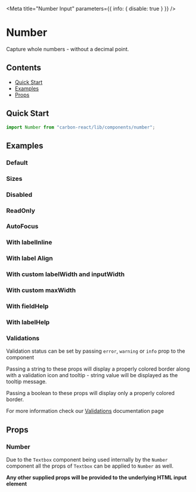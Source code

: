 

<Meta title="Number Input" parameters={{ info: { disable: true } }} />

# Number

Capture whole numbers - without a decimal point.

## Contents

- [Quick Start](#quick-start)
- [Examples](#examples)
- [Props](#props)

## Quick Start

```javascript
import Number from "carbon-react/lib/components/number";
```

## Examples

### Default

<Canvas>
  <Story name="default" story={stories.Default} />
</Canvas>

### Sizes

<Canvas>
  <Story name="sizes" story={stories.Sizes} />
</Canvas>

### Disabled

<Canvas>
  <Story name="disabled" story={stories.Disabled} />
</Canvas>

### ReadOnly

<Canvas>
  <Story name="readOnly" story={stories.ReadOnly} />
</Canvas>

### AutoFocus

<Canvas>
  <Story name="autoFocus" story={stories.AutoFocus} />
</Canvas>

### With labelInline

<Canvas>
  <Story name="with labelInline" story={stories.WithLabelInline} />
</Canvas>

### With label Align

<Canvas>
  <Story name="with labelAlign" story={stories.WithLabelAlign} />
</Canvas>

### With custom labelWidth and inputWidth

<Canvas>
  <Story name="with custom labelWidth and inputWidth" story={stories.WithCustomLabelWidthAndInputWidth} />
</Canvas>

### With custom maxWidth

<Canvas>
  <Story name="with custom maxWidth" story={stories.WithCustomMaxWidth} />
</Canvas>

### With fieldHelp

<Canvas>
  <Story name="with fieldHelp" story={stories.WithFieldHelp} />
</Canvas>

### With labelHelp

<Canvas>
  <Story name="with labelHelp" story={stories.WithLabelHelp} />
</Canvas>

### Validations

Validation status can be set by passing `error`, `warning` or `info` prop to the component

Passing a string to these props will display a properly colored border along with a validation icon and tooltip - string value will be displayed as the tooltip message.

Passing a boolean to these props will display only a properly colored border.

For more information check our [Validations](?path=/docs/documentation-validations--string-validation "Validations") documentation page

## Props

### Number

Due to the `Textbox` component being used internally by the `Number` component all the props of `Textbox` can be applied to `Number` as well.

<ArgsTable of={Textbox} />

**Any other supplied props will be provided to the underlying HTML input element**
